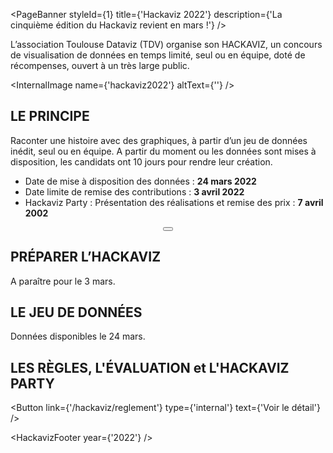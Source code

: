 

<PageBanner styleId={1} title={'Hackaviz 2022'} description={'La cinquième édition du Hackaviz revient en mars !'} />

<section id="one">
<div className="inner">

L’association Toulouse Dataviz (TDV) organise son HACKAVIZ, un concours de visualisation de données en temps limité, seul ou en équipe, doté de récompenses, ouvert à un très large public.

<InternalImage name={'hackaviz2022'} altText={''} />

# LE PRINCIPE

Raconter une histoire avec des graphiques, à partir d’un jeu de données inédit, seul ou en équipe.
A partir du moment ou les données sont mises à disposition, les candidats ont 10 jours pour rendre leur création.

- Date de mise à disposition des données : **24 mars 2022**
- Date limite de remise des contributions : **3 avril 2022**
- Hackaviz Party : Présentation des réalisations et remise des prix : **7 avril 2002**

<div align="center">
  <Button link={'https://tally.so/r/mePdQn'} text={"Je m'inscris"} />
</div>

# PRÉPARER L’HACKAVIZ

A paraître pour le 3 mars.

<!-- 

Voici des newsletters pour vous préparer à l'Hackaviz.

<Button
  link={'https://newsletters.toulouse-dataviz.fr/newsletter--toulouse-dataviz-13--spcial-hackaviz-2021'}
  display={'special'}
  text={'#13 - Spécial Hackaviz 2022'}
/>

<Button
  link={'https://newsletters.toulouse-dataviz.fr/newsletter--toulouse-dataviz-14--spcial-hackaviz-2021'}
  display={'special'}
  text={'#14 - Spécial Hackaviz 2022'}
/>
<Button
  link={'https://newsletters.toulouse-dataviz.fr/newsletter--toulouse-dataviz-15--spcial-hackaviz-2021'}
  display={'special'}
  text={'#15 - Spécial Hackaviz 2022'}
/>
<Button
  link={'https://newsletters.toulouse-dataviz.fr/newsletter--toulouse-dataviz-16--spcial-hackaviz-2021'}
  display={'special'}
  text={'#16 - Spécial Hackaviz 2022'}
/>
-->

# LE JEU DE DONNÉES

Données disponibles le 24 mars.

<!--
Cette année, nous proposons dans un jeu de données inédit :

- les caractéristiques démographiques et économiques des quartiers prioritaires
- les transactions foncières du 1er janvier 2016 au 31 décembre 2020.
- les contours géographiques des communes et des quartiers prioritaires

<Button link={'/hackaviz/2021-data'} type={'internal'} text={'Télécharger les données'} />
-->

# LES RÈGLES, L'ÉVALUATION et L'HACKAVIZ PARTY

<Button link={'/hackaviz/reglement'} type={'internal'} text={'Voir le détail'} />

<HackavizFooter year={'2022'} />

</div>
</section>
